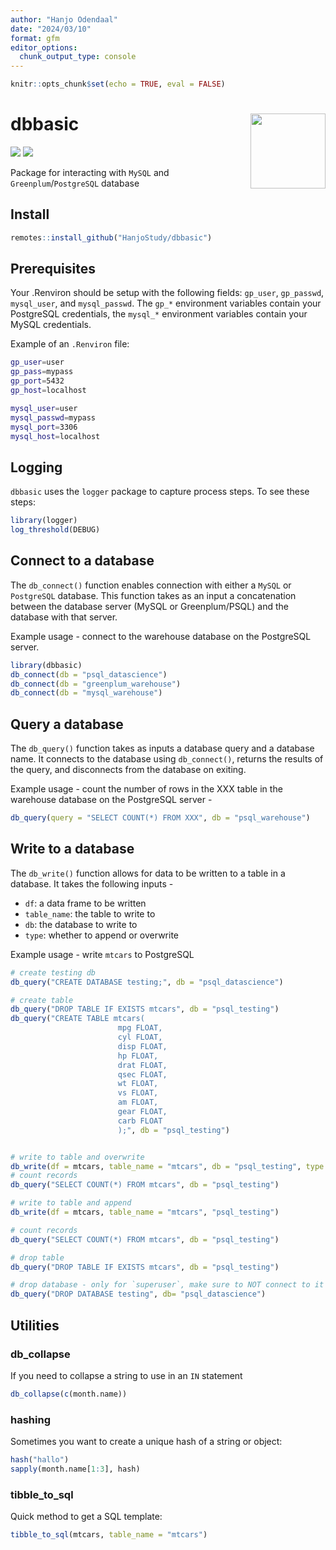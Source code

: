 ```yaml
---
author: "Hanjo Odendaal"
date: "2024/03/10"
format: gfm
editor_options: 
  chunk_output_type: console
---
```


```r
knitr::opts_chunk$set(echo = TRUE, eval = FALSE)
```

# dbbasic <img src="man/figures/logo.png" align="right" alt="" width="120" />

[![](https://img.shields.io/badge/lifecycle-stable-green.svg)](https://www.tidyverse.org/lifecycle/#experimental)
[![](https://img.shields.io/github/last-commit/Stellenbosch-Econometrics/sarbR.svg)](https://github.com/HanjoStudy/dbbasic/commits/master)

Package for interacting with `MySQL` and `Greenplum`/`PostgreSQL` database

## Install

```r
remotes::install_github("HanjoStudy/dbbasic")
```

## Prerequisites

Your .Renviron should be setup with the following fields: `gp_user`, `gp_passwd`, `mysql_user`, and `mysql_passwd`. The `gp_*` environment variables contain your PostgreSQL credentials, the `mysql_*` environment variables contain your MySQL credentials.

Example of an `.Renviron` file:

```bash
gp_user=user
gp_pass=mypass
gp_port=5432
gp_host=localhost

mysql_user=user
mysql_passwd=mypass
mysql_port=3306
mysql_host=localhost
```

## Logging

`dbbasic` uses the `logger` package to capture process steps. To see these steps:

```r
library(logger)
log_threshold(DEBUG)
```

## Connect to a database

The `db_connect()` function enables connection with either a `MySQL` or `PostgreSQL` database. This function takes as an input a concatenation between the database server (MySQL or Greenplum/PSQL) and the database with that server.

Example usage - connect to the warehouse database on the PostgreSQL server.

```r
library(dbbasic)
db_connect(db = "psql_datascience")
db_connect(db = "greenplum_warehouse")
db_connect(db = "mysql_warehouse")
```

## Query a database

The `db_query()` function takes as inputs a database query and a database name. It connects to the database using `db_connect()`, returns the results of the query, and disconnects from the database on exiting.

Example usage - count the number of rows in the XXX table in the warehouse database on the PostgreSQL server - 

```r
db_query(query = "SELECT COUNT(*) FROM XXX", db = "psql_warehouse")
```

## Write to a database

The `db_write()` function allows for data to be written to a table in a database. It takes the following inputs -

- `df`: a data frame to be written
- `table_name`: the table to write to
- `db`: the database to write to
- `type`: whether to append or overwrite

Example usage - write `mtcars` to PostgreSQL

```r
# create testing db
db_query("CREATE DATABASE testing;", db = "psql_datascience")

# create table
db_query("DROP TABLE IF EXISTS mtcars", db = "psql_testing")
db_query("CREATE TABLE mtcars(
                        mpg FLOAT,
                        cyl FLOAT,
                        disp FLOAT,
                        hp FLOAT,
                        drat FLOAT,
                        qsec FLOAT,
                        wt FLOAT,
                        vs FLOAT,
                        am FLOAT,
                        gear FLOAT,
                        carb FLOAT
                        );", db = "psql_testing")


# write to table and overwrite
db_write(df = mtcars, table_name = "mtcars", db = "psql_testing", type = "overwrite")
# count records
db_query("SELECT COUNT(*) FROM mtcars", db = "psql_testing")

# write to table and append
db_write(df = mtcars, table_name = "mtcars", "psql_testing")

# count records
db_query("SELECT COUNT(*) FROM mtcars", db = "psql_testing")

# drop table
db_query("DROP TABLE IF EXISTS mtcars", db = "psql_testing")

# drop database - only for `superuser`, make sure to NOT connect to it before dropping
db_query("DROP DATABASE testing", db= "psql_datascience")
```

## Utilities

### db_collapse

If you need to collapse a string to use in an `IN` statement 

```r
db_collapse(c(month.name))
```

### hashing

Sometimes you want to create a unique hash of a string or object:

```r
hash("hallo")
sapply(month.name[1:3], hash)
```

### tibble_to_sql

Quick method to get a SQL template:

```r
tibble_to_sql(mtcars, table_name = "mtcars")
```

